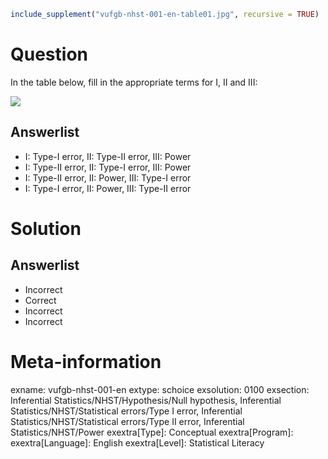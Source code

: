 ```r
include_supplement("vufgb-nhst-001-en-table01.jpg", recursive = TRUE)
```

Question
========
  
In the table below, fill in the appropriate terms for I, II and III:
  
  
![](vufgb-nhst-001-en-table01.jpg)



Answerlist
----------
* I: Type-I error, II: Type-II error, III: Power
* I: Type-II error, II: Type-I error, III: Power
* I: Type-II error, II: Power, III: Type-I error
* I: Type-I error, II: Power, III: Type-II error


Solution
========
  
Answerlist
----------
* Incorrect
* Correct
* Incorrect
* Incorrect

Meta-information
================
exname: vufgb-nhst-001-en
extype: schoice
exsolution: 0100
exsection: Inferential Statistics/NHST/Hypothesis/Null hypothesis, Inferential Statistics/NHST/Statistical errors/Type I error, Inferential Statistics/NHST/Statistical errors/Type II error, Inferential Statistics/NHST/Power
exextra[Type]: Conceptual
exextra[Program]: 
exextra[Language]: English
exextra[Level]: Statistical Literacy
